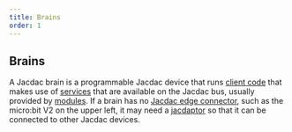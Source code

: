 ```yaml
---
title: Brains
order: 1
---
```


## Brains

<BrainImageList cols={3} />

A Jacdac brain is a programmable Jacdac device that runs [client code](/clients) 
that makes use of [services](/services) that are available on the Jacdac bus,
usually provided by [modules](/start/modules). If a
brain has no [Jacdac edge connector](/start/edgeconnector), such as the micro:bit V2
on the upper left, it may need a [jacdaptor](/start/jacdaptor)
so that it can be connected to other Jacdac devices.
